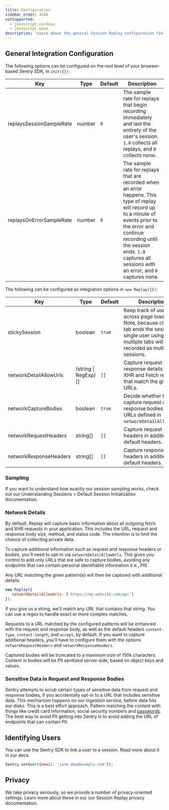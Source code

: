 ```yaml
---
title: Configuration
sidebar_order: 4100
notSupported:
  - javascript.cordova
  - javascript.wasm
description: 'Learn about the general Session Replay configuration fields.'
---
```


<Include name="beta-note-session-replay.mdx" />

## General Integration Configuration

The following options can be configured on the root level of your browser-based Sentry SDK, in `init({})`:

| Key                      | Type   | Default | Description                                                                                                                                                                                                                                                       |
| ------------------------ | ------ | ------- | ----------------------------------------------------------------------------------------------------------------------------------------------------------------------------------------------------------------------------------------------------------------- |
| replaysSessionSampleRate | number | `0`     | The sample rate for replays that begin recording immediately and last the entirety of the user's session. `1.0` collects all replays, and `0` collects none.                                                                                                      |
| replaysOnErrorSampleRate | number | `0`     | The sample rate for replays that are recorded when an error happens. This type of replay will record up to a minute of events prior to the error and continue recording until the session ends. `1.0` captures all sessions with an error, and `0` captures none. |

The following can be configured as integration options in `new Replay({})`:

| Key                    | Type                 | Default | Description                                                                                                                                                                        |
| ---------------------- | -------------------- | ------- | ---------------------------------------------------------------------------------------------------------------------------------------------------------------------------------- |
| stickySession          | boolean              | `true`  | Keep track of users across page loads. Note, because closing a tab ends the session, a single user using multiple tabs will be recorded as multiple sessions. |
| networkDetailAllowUrls | (string \| RegExp)[] | `[]`    | Capture request and response details for XHR and Fetch requests that match the given URLs.                                                                                                 |
| networkCaptureBodies   | boolean              | `true`  | Decide whether to capture request and response bodies for URLs defined in `networkDetailAllowUrls`.                                                                                                |
| networkRequestHeaders  | string[]             | `[]`    | Capture request headers in addition to default headers.                                                                                                                         |
| networkResponseHeaders | string[]             | `[]`    | Capture response headers in addition to default headers.                                                                                                                        |

### Sampling

If you want to understand how exactly our session sampling works, check out our <PlatformLink to="/session-replay/understanding-sessions/#default-session-initialization">Understanding Sessions > Default Session Initialization</PlatformLink> documentation.

### Network Details

By default, Replay will capture basic information about all outgoing fetch and XHR requests in your application. This includes the URL, request and response body size, method, and status code. The intention is to limit the chance of collecting private data.

To capture additional information such as request and response headers or bodies, you'll need to opt-in via `networkDetailAllowUrls`. This gives you control to add only URLs that are safe to capture bodies, avoiding any endpoints that can contain personal identifiable information (i.e., PII).

Any URL matching the given pattern(s) will then be captured with additional details:

```javascript
new Replay({
   networkDetailAllowUrls: ['https://my-website.com/api']
});
```

If you give us a string, we'll match any URL that contains that string. You can use a regex to handle exact or more complex matches.

Requests to a URL matched by the configured patterns will be enhanced with the request and response body, as well as the default headers `content-type`, `content-length`, and `accept`, by default. If you want to capture additional headers, you'll have to configure them with the options `networkRequestHeaders` and `networkResponseHeaders`.

<Note>
Captured bodies will be truncated to a maximum size of 150k characters. Content in bodies will be PII sanitized server-side, based on object keys and values.
</Note>

### Sensitive Data in Request and Response Bodies

Sentry attempts to scrub certain types of sensitive data from request and response bodies, if you accidentally opt-in to a URL that includes sensitive data. This mechanism happens on our ingestion service, before data hits our disks. This is a best effort approach. Pattern matching the content with things like credit card information, social security numbers and [passwords](https://github.com/search?q=repo%3Agetsentry%2Frelay%20PASSWORD_KEY_REGEX&type=code). The best way to avoid PII getting into Sentry is to avoid adding the URL of endpoints that can contain PII.

## Identifying Users

You can use the Sentry SDK to link a user to a session. Read more about it in our <PlatformLink to="/enriching-events/identify-user">docs</PlatformLink>.

```javascript
Sentry.setUser({email: 'jane.doe@example.com'});
```

## Privacy

We take privacy seriously, so we provide a number of privacy-oriented settings. Learn more about these in our our <PlatformLink to="/session-replay/privacy/#privacy-configuration">Session Replay privacy documentation</PlatformLink>.
